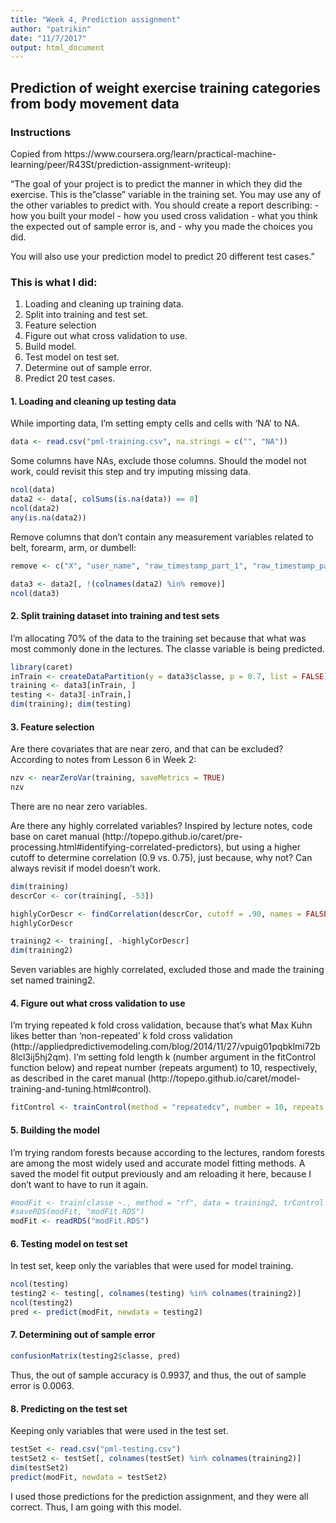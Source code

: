 ```yaml
---
title: "Week 4, Prediction assignment"
author: "patrikin"
date: "11/7/2017"
output: html_document
---
```


## Prediction of weight exercise training categories from body movement data

### Instructions
Copied from https://www.coursera.org/learn/practical-machine-learning/peer/R43St/prediction-assignment-writeup):

"The goal of your project is to predict the manner in which they did the exercise. This is the "classe" variable in the training set. You may use any of the other variables to predict with.
You should create a report describing:
- how you built your model
- how you used cross validation
- what you think the expected out of sample error is, and
- why you made the choices you did.

You will also use your prediction model to predict 20 different test cases."


### This is what I did:

1. Loading and cleaning up training data.
2. Split into training and test set.
3. Feature selection
4. Figure out what cross validation to use.
5. Build model.
6. Test model on test set.
7. Determine out of sample error.
8. Predict 20 test cases.


#### 1. Loading and cleaning up testing data
While importing data, I'm setting empty cells and cells with 'NA' to NA.
```r
data <- read.csv("pml-training.csv", na.strings = c("", "NA"))
```

Some columns have NAs, exclude those columns.
Should the model not work, could revisit this step and try imputing missing data.
```r
ncol(data)
data2 <- data[, colSums(is.na(data)) == 0]
ncol(data2)
any(is.na(data2))
```

Remove columns that don't contain any measurement variables related to belt, forearm, arm, or dumbell:
```r
remove <- c("X", "user_name", "raw_timestamp_part_1", "raw_timestamp_part_2", "cvtd_timestamp", "new_window", "num_window")

data3 <- data2[, !(colnames(data2) %in% remove)]
ncol(data3)
```
#### 2. Split training dataset into training and test sets
I'm allocating 70% of the data to the training set because that what was most commonly done in the lectures. The classe variable is being predicted.
```r
library(caret)
inTrain <- createDataPartition(y = data3$classe, p = 0.7, list = FALSE)
training <- data3[inTrain, ]
testing <- data3[-inTrain,]
dim(training); dim(testing)
```

#### 3. Feature selection
Are there covariates that are near zero, and that can be excluded? According to notes from Lesson 6 in Week 2:
```r
nzv <- nearZeroVar(training, saveMetrics = TRUE)
nzv
```
There are no near zero variables.

Are there any highly correlated variables? 
Inspired by lecture notes, code base on caret manual (http://topepo.github.io/caret/pre-processing.html#identifying-correlated-predictors), but using a higher cutoff to determine correlation (0.9 vs. 0.75), just because, why not? Can always revisit if model doesn't work.
```r
dim(training)
descrCor <- cor(training[, -53])

highlyCorDescr <- findCorrelation(descrCor, cutoff = .90, names = FALSE)
highlyCorDescr

training2 <- training[, -highlyCorDescr]
dim(training2)
```
Seven variables are highly correlated, excluded those and made the training set named training2.


#### 4. Figure out what cross validation to use
I'm trying repeated k fold cross validation, because that's what Max Kuhn likes better than 'non-repeated' k fold cross validation (http://appliedpredictivemodeling.com/blog/2014/11/27/vpuig01pqbklmi72b8lcl3ij5hj2qm). I'm setting fold length k (number argument in the fitControl function below) and repeat number (repeats argument) to 10, respectively, as described in the caret manual (http://topepo.github.io/caret/model-training-and-tuning.html#control).
```r
fitControl <- trainControl(method = "repeatedcv", number = 10, repeats = 10)
```

#### 5. Building the model
I'm trying random forests because according to the lectures, random forests are among the most widely used and accurate model fitting methods.
A saved the model fit output previously and am reloading it here, because I don't want to have to run it again.
```r
#modFit <- train(classe ~., method = "rf", data = training2, trControl = fitControl)
#saveRDS(modFit, "modFit.RDS")
modFit <- readRDS("modFit.RDS")
```

#### 6. Testing model on test set
In test set, keep only the variables that were used for model training.
```r
ncol(testing)
testing2 <- testing[, colnames(testing) %in% colnames(training2)]
ncol(testing2)
pred <- predict(modFit, newdata = testing2)
```

#### 7. Determining out of sample error
```r
confusionMatrix(testing2$classe, pred)
```

Thus, the out of sample accuracy is 0.9937, and thus, the out of sample error is 0.0063.

#### 8. Predicting on the test set
Keeping only variables that were used in the test set.

```r
testSet <- read.csv("pml-testing.csv")
testSet2 <- testSet[, colnames(testSet) %in% colnames(training2)]
dim(testSet2)
predict(modFit, newdata = testSet2)
```
I used those predictions for the prediction assignment, and they were all correct. Thus, I am going with this model.
